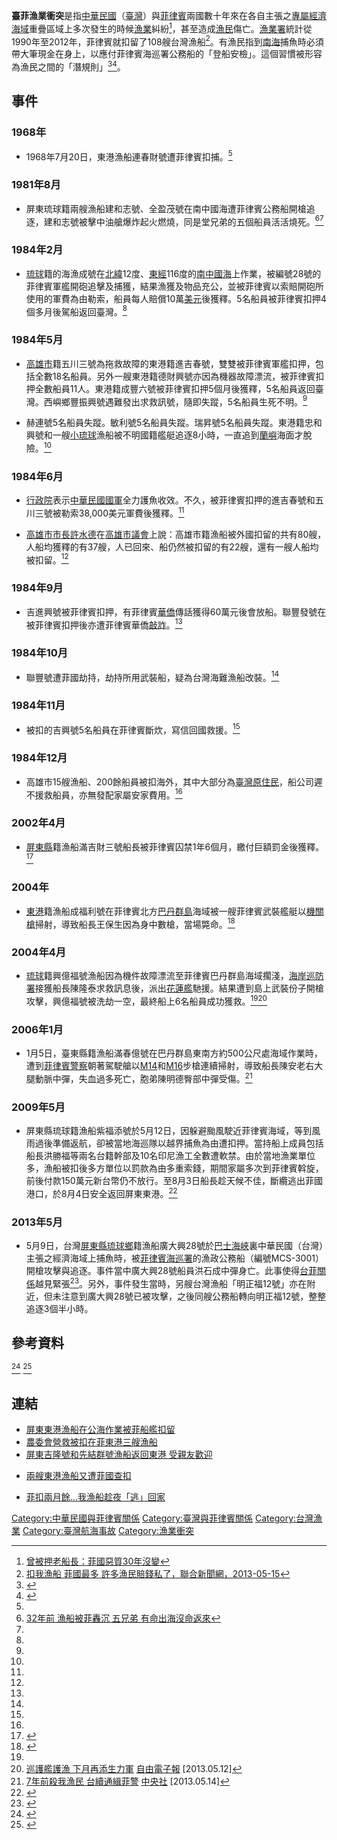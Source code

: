 {{noteTA
|1=zh-cn:台湾; zh-hk:台灣; zh-tw:臺灣;
|2=zh-cn:台; zh-hk:台; zh-tw:臺;
}}
{{refimprove|time=2013-05-16T00:45:01+00:00}}
{{globalize}}
'''臺菲漁業衝突'''是指[[中華民國|中華民國]]（[[臺灣|臺灣]]）與[[菲律賓|菲律賓]]兩國數十年來在各自主張之[[專屬經濟海域|專屬經濟海域]]重疊區域上多次發生的時候[[漁業|漁業]]糾紛<ref>[http://udn.com/NEWS/NATIONAL/NATS4/7893036.shtml 曾被押老船長：菲國惡質30年沒變]</ref>，甚至造成[[漁民|漁民]]傷亡。[[漁業署|漁業署]]統計從1990年至2012年，菲律賓就扣留了108艘台灣漁船<ref>[http://www.udn.com/2013/5/15/NEWS/NATIONAL/NATS4/7898808.shtml 扣我漁船 菲國最多 許多漁民賠錢私了，聯合新聞網，2013-05-15]{{dead link|date=2018年4月 |bot=InternetArchiveBot |fix-attempted=yes }}</ref>。有漁民指到[[南海|南海]]捕魚時必須帶大筆現金在身上，以應付菲律賓海巡署公務船的「登船安檢」。這個習慣被形容為漁民之間的「潛規則」<ref>{{cite news|url=http://www.ettoday.net/news/20130518/209565.htm|title=隨身帶1萬美金保命　南海捕魚「潛規則」|publisher=ETtoday東森新聞雲|date=2013-05-18|language=zh-tw|accessdate=2013-05-19|archive-date=2013-06-15|archive-url=https://web.archive.org/web/20130615102354/http://www.ettoday.net/news/20130518/209565.htm|dead-url=no}}</ref><ref>{{cite news|url=http://news.ifeng.com/taiwan/special/taiwanyuchuan/content-3/detail_2013_05/19/25463556_0.shtml|title=臺漁民南海捕魚“潛規則”：隨身帶1萬美金交菲保命|publisher=臺海網|date=2013-05-19|accessdate=2016-05-18|archive-date=2013-08-24|archive-url=https://web.archive.org/web/20130824215430/http://news.ifeng.com/taiwan/special/taiwanyuchuan/content-3/detail_2013_05/19/25463556_0.shtml|dead-url=no}}</ref>。

==事件==
{{動態列表}}
===1968年===
*1968年7月20日，東港漁船連春財號遭菲律賓扣捕。<ref name=LaFan />

===1981年8月===
*屏東琉球籍兩艘漁船建和志號、全盈茂號在南中國海遭菲律賓公務船開槍追逐，建和志號被擊中油艙爆炸起火燃燒，同是堂兄弟的五個船員活活燒死。<ref>[http://tw.news.yahoo.com/32年前-漁船被菲轟沉-五兄弟-有命出海沒命返來-213000077.html;_ylt=AlgC1ZNIFgJjf4IJ2p0CzlHCBdF_;_ylu=X3oDMTRnZ2FwbDMwBG1pdANUb3BzdG9yeSBTb2NpZXR5IEFydGljbGVUb3BMaXN0BHBrZwM1ZWUwYzYyMS01ZGNkLTNmOTEtOTVlZi1hNmI3NzgxNzdhOTYEcG9zAzYEc2VjA01lZGlhU2VjdGlvbkxpc3QEdmVyA2MyZDk0NjUwLWJlNzAtMTFlMi1iZGJmLTQ1NTJlZjVjZGExOA--;_ylg=X3oDMTJ1dWo3YnJ0BGludGwDdHcEbGFuZwN6aC1oYW50LXR3BHBzdGFpZANjYzI0NmQ1YS00MWU3LTM2NmItYjNjMC04NTQ2N2Q1MmUwMjEEcHN0Y2F0A.ekvuacgwRwdANzdG9yeXBhZ2U-;_ylv=3 32年前 漁船被菲轟沉 五兄弟 有命出海沒命返來]{{dead link|date=2018年4月 |bot=InternetArchiveBot |fix-attempted=yes }}</ref><ref name=LaFan />

===1984年2月===
*[[琉球嶼|琉球]]籍的海漁成號在[[北緯|北緯]]12度、[[東經|東經]]116度的[[南中國海|南中國海]]上作業，被編號28號的菲律賓軍艦開砲追擊及捕獲，結果漁獲及物品充公，並被菲律賓以索賠開砲所使用的軍費為由勒索，船員每人賠償10萬[[美元|美元]]後獲釋。5名船員被菲律賓扣押4個多月後駕船返回臺灣。<ref name=ShinChuan />

===1984年5月===                                                                                
*[[高雄市|高雄市]]籍五川三號為拖救故障的東港籍進吉春號，雙雙被菲律賓軍艦扣押，包括全數18名船員。另外一艘東港籍德財興號亦因為機器故障漂流，被菲律賓扣押全數船員11人。東港籍成豐六號被菲律賓扣押5個月後獲釋，5名船員返回臺灣。西嶼鄉豐振興號遇難發出求救訊號，隨即失蹤，5名船員生死不明。<ref name=ShinChuan />
                                                                                
*赫連號5名船員失蹤。敏利號5名船員失蹤。瑞昇號5名船員失蹤。東港籍忠和興號和一艘[[小琉球|小琉球]]漁船被不明國籍艦艇追逐8小時，一直追到[[蘭嶼|蘭嶼]]海面才脫險。<ref name=ShinChuan />

===1984年6月===                                                                                
*[[行政院|行政院]]表示[[中華民國國軍|中華民國國軍]]全力護魚收效。不久，被菲律賓扣押的進吉春號和五川三號被勒索38,000美元軍費後獲釋。<ref name=ShinChuan />
                                                                                
*[[高雄市市長|高雄市市長]][[許水德|許水德]]在[[高雄市議會|高雄市議會]]上說：高雄市籍漁船被外國扣留的共有80艘，人船均獲釋的有37艘，人已回來、船仍然被扣留的有22艘，還有一艘人船均被扣留。<ref name=ShinChuan />

===1984年9月===
*吉進興號被菲律賓扣押，有菲律賓[[華僑|華僑]]傳話獲得60萬元後會放船。聯豐發號在被菲律賓扣押後亦遭菲律賓華僑[[敲詐|敲詐]]。<ref name=ShinChuan />

===1984年10月===
*聯豐號遭菲國劫持，劫持所用武裝船，疑為台灣海難漁船改裝。<ref name=ShinChuan />

===1984年11月===
*被扣的吉興號5名船員在菲律賓斷炊，寫信回國救援。<ref name=ShinChuan />
                                                                                
===1984年12月===
*高雄市15艘漁船、200餘船員被扣海外，其中大部分為[[臺灣原住民|臺灣原住民]]，船公司遲不援救船員，亦無發配家屬安家費用。<ref name=ShinChuan />
 <!--                                                                               
*上大一號擱淺，18船員留在菲律賓小島待救。
-->

===2002年4月===
*[[屏東縣|屏東縣]]籍漁船滿吉財三號船長被菲律賓囚禁1年6個月，繳付巨額罰金後獲釋。<ref name = shot1>{{cite news|title=菲國惡意攻擊台漁船 10年30起|url=http://news.pchome.com.tw/politics/ftv/20130511/index-13682660968711419001.html|publisher=PChome新聞|date=2013-05-10}}</ref>

===2004年===
*[[東港鎮_(台灣)|東港]]籍漁船成福利號在菲律賓北方[[巴丹群島|巴丹群島]]海域被一艘菲律賓武裝艦艇以[[機關槍|機關槍]]掃射，導致船長王保生因為身中數槍，當場斃命。<ref name = shot2>{{cite news|title=菲國武裝船艦惡名昭彰 台菲重疊經濟海域 危機四伏|url=http://www.libertytimes.com.tw/2013/new/may/10/today-fo4.htm|publisher=[[自由電子報|自由電子報]]|date=2013-05-10|accessdate=2013-05-10|archive-date=2013-05-10|archive-url=https://web.archive.org/web/20130510062641/http://www.libertytimes.com.tw/2013/new/may/10/today-fo4.htm|dead-url=no}}</ref>

===2004年4月===
{{Main|興億福號事件}}
*[[琉球嶼|琉球]]籍興億福號漁船因為機件故障漂流至菲律賓巴丹群島海域擱淺，[[行政院海岸巡防署|海岸巡防署]]接獲船長陳隆泰求救訊息後，派出[[花蓮艦|花蓮艦]]馳援。結果遭到島上武裝份子開槍攻擊，興億福號被洗劫一空，最終船上6名船員成功獲救。<ref name = shot1 /><ref>[http://www.libertytimes.com.tw/2013/new/may/12/today-p1.htm 巡護艦護漁 下月再添生力軍] {{Wayback|url=http://www.libertytimes.com.tw/2013/new/may/12/today-p1.htm |date=20130512071353 }} [[自由電子報|自由電子報]] [2013.05.12]</ref>

===2006年1月===
*1月5日，臺東縣籍漁船滿春億號在巴丹群島東南方約500公尺處海域作業時，遭到[[菲律賓警察|菲律賓警察]]朝著駕駛艙以[[M14|M14]]和[[M16|M16]]步槍連續掃射，導致船長陳安老右大腿動脈中彈，失血過多死亡，胞弟陳明德臀部中彈受傷。<ref>[http://www.cna.com.tw/Topic/Popular/3692-2/201305140064-1.aspx 7年前殺我漁民 台續通緝菲警] {{Wayback|url=http://www.cna.com.tw/Topic/Popular/3692-2/201305140064-1.aspx |date=20160304122109 }} [[中央社|中央社]] [2013.05.14]</ref>

===2009年5月===
*屏東縣琉球籍漁船紫福添號於5月12日，因躲避颱風駛近菲律賓海域，等到風雨過後準備返航，卻被當地海巡隊以越界捕魚為由遭扣押。當持船上成員包括船長洪勝福等兩名台籍幹部及10名印尼漁工全數遭軟禁。由於當地漁業單位多，漁船被扣後多方單位以罰款為由多重索錢，期間家屬多次到菲律賓斡旋，前後付款150萬元新台幣仍不放行。至8月3日船長趁天候不佳，斷纜逃出菲國港口，於8月4日安全返回屏東東港。<ref>{{cite news|url=http://news.cts.com.tw/cts/society/200908/200908050297683.html|title=遭菲國扣3個月 紫福添號脫逃歸來|date=2009-08-05|author=陳傳霆|work=台灣華視新聞}}</ref>

===2013年5月===
{{Main|廣大興28號事件}}
*5月9日，台灣[[屏東縣|屏東縣]][[琉球鄉|琉球鄉]]籍漁船廣大興28號於[[巴士海峽|巴士海峽]]裏中華民國（台灣）主張之經濟海域上捕魚時，被[[菲律賓海巡署|菲律賓海巡署]]的漁政公務船（編號MCS-3001）開槍攻擊與追逐。事件當中廣大興28號船員洪石成中彈身亡。此事使得[[台菲關係|台菲關係]]越見緊張<ref>{{Cite web |url=http://www.bbc.co.uk/news/world-asia-china-22520618 |title=China media: Taipei-Manila deadlock，BBC，2013-05-14 |accessdate=2013-05-16 |archive-date=2013-05-16 |archive-url=https://web.archive.org/web/20130516190144/http://www.bbc.co.uk/news/world-asia-china-22520618 |dead-url=no }}</ref>。另外，事件發生當時，另艘台灣漁船「明正福12號」亦在附近，但未注意到廣大興28號已被攻擊，之後同艘公務船轉向明正福12號，整整追逐3個半小時。

==參考資料==
<references>
<ref name=LaFan>{{cite book|title=台灣原住民籲天錄|chapter=拉番上船——遠洋漁船的地獄悲歌|author=洪田浚|publisher=臺原出版}}</ref>
<ref name=ShinChuan>{{cite book|title=台灣原住民籲天錄|chapter=行船人的沈船曲——一九八四年的台灣漁業災難|author=洪田浚|publisher=臺原出版}}</ref>
</references>

==連結==
*[https://web.archive.org/web/20130609080151/http://nrch.cca.gov.tw/ccahome/tvnews/tvnews_meta.jsp?xml_id=0006140992&maintitle=%0A++++++++%E6%BC%81%E8%88%B9%0A&dofile=cca-1-20001-nw-ttvdy-19880707_30-n.asf 屏東東港漁船在公海作業被菲船艦扣留]
*[https://web.archive.org/web/20130609080222/http://nrch.cca.gov.tw/ccahome/tvnews/tvnews_meta.jsp?xml_id=0006160016&maintitle=%0A++++++++%E6%BC%81%E8%88%B9%E8%A2%AB%E6%89%A3%E4%BA%8B%E4%BB%B6%0A&dofile=cca-1-20001-nw-ttvdy-19910416_26-n.asf 農委會營救被扣在菲東港三艘漁船]
*[https://web.archive.org/web/20130609080643/http://nrch.cca.gov.tw/ccahome/tvnews/tvnews_meta.jsp?xml_id=0006160535&maintitle=%0A++++++++%E4%B8%AD%E8%8F%B2%E6%BC%81%E6%A5%AD%E7%B3%BE%E7%B4%9B%3B%E6%BC%81%E8%88%B9%0A&dofile=cca-1-20001-nw-ttvdy-19910508_14-n.asf 屏東吉隆號和先結群號漁船返回東港 受親友歡迎]

*[https://web.archive.org/web/20130609080312/http://nrch.cca.gov.tw/ccahome/tvnews/tvnews_meta.jsp?xml_id=0006160078&maintitle=%0A++++++++%E6%BC%81%E8%88%B9%E8%A2%AB%E6%89%A3%E4%BA%8B%E4%BB%B6%0A&dofile=cca-1-20001-nw-ttvdy-19910418_20-n.asf 兩艘東港漁船又遭菲國查扣]

*[http://dailynews.sina.com/bg/tw/twlocal/udn/su/20090805/0123540710.html 菲扣兩月餘…我漁船趁夜「逃」回家]

[[Category:中華民國與菲律賓關係|Category:中華民國與菲律賓關係]]
[[Category:臺灣與菲律賓關係|Category:臺灣與菲律賓關係]]
[[Category:台灣漁業|Category:台灣漁業]]
[[Category:臺灣航海事故|Category:臺灣航海事故]]
[[Category:漁業衝突|Category:漁業衝突]]